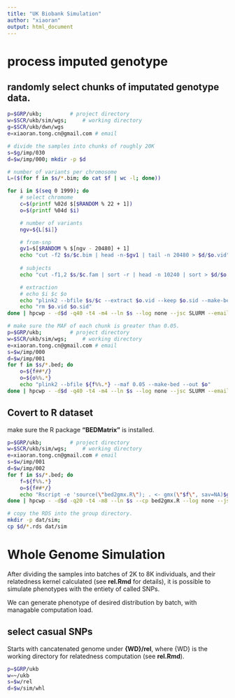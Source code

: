 ```yaml
---
title: "UK Biobank Simulation"
author: "xiaoran"
output: html_document
---
```


# process imputed genotype

##  randomly select chunks of imputated genotype data.

```sh
p=$GRP/ukb;			# project directory
w=$SCR/ukb/sim/wgs;		# working directory
g=$SCR/ukb/dwn/wgs
e=xiaoran.tong.cn@gmail.com	# email

# divide the samples into chunks of roughly 20K
s=$g/imp/030
d=$w/imp/000; mkdir -p $d

# number of variants per chromosome
L=($(for f in $s/*.bim; do cat $f | wc -l; done))

for i in $(seq 0 1999); do
    # select chromome
    c=$(printf %02d $[$RANDOM % 22 + 1])
    o=$(printf %04d $i)

    # number of variants
    ngv=${L[$i]}

    # from-snp
    gv1=$[$RANDOM % $[ngv - 20480] + 1]
    echo "cut -f2 $s/$c.bim | head -n-$gv1 | tail -n 20480 > $d/$o.vid"
    
    # subjects
    echo "cut -f1,2 $s/$c.fam | sort -r | head -n 10240 | sort > $d/$o.sid"

    # extraction
    # echo $i $c $o
    echo "plink2 --bfile $s/$c --extract $o.vid --keep $o.sid --make-bed --out $o"
    echo "rm $o.vid $o.sid"
done | hpcwp - -d$d -q40 -t4 -m4 --ln $s --log none --jsc SLURM --email $e

# make sure the MAF of each chunk is greater than 0.05.
p=$GRP/ukb;			# project directory
w=$SCR/ukb/sim/wgs;		# working directory
e=xiaoran.tong.cn@gmail.com	# email
s=$w/imp/000
d=$w/imp/001
for f in $s/*.bed; do
    o=${f##*/}
    o=${o%%.*}
    echo "plink2 --bfile ${f%%.*} --maf 0.05 --make-bed --out $o"
done | hpcwp - -d$d -q40 -t4 -m4 --ln $s --log none --jsc SLURM --email $e
```

## Covert to R dataset

make sure the R package __"BEDMatrix"__ is installed.

```sh
p=$GRP/ukb;			# project directory
w=$SCR/ukb/sim/wgs;		# working directory
e=xiaoran.tong.cn@gmail.com	# email
s=$w/imp/001
d=$w/imp/002
for f in $s/*.bed; do
    f=${f%%.*}
    o=${f##*/}
    echo "Rscript -e 'source(\"bed2gmx.R\"); . <- gmx(\"$f\", sav=NA)$gmx; saveRDS(.\$gmx, \"$o.rds\")'"
done | hpcwp - -d$d -q20 -t4 -m8 --ln $s --cp bed2gmx.R --log none --jsc SLURM --email $e

# copy the RDS into the group directory.
mkdir -p dat/sim;
cp $d/*.rds dat/sim
```

# Whole Genome Simulation

After dividing the samples into batches of 2K to 8K individuals, and their relatedness
kernel calculated (see __rel.Rmd__ for details), it is possible to simulate phenotypes
with the entiety of called SNPs.

We can generate phenotype of desired distribution by batch, with managable computation
load.

## select casual SNPs

Starts with cancatenated genome under __{WD}/rel__, where {WD} is the working
directory for relatedness computation (see __rel.Rmd__).

```sh
p=$GRP/ukb
w=~/ukb
s=$w/rel
d=$w/sim/whl
```
